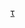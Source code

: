 {{Navbox
| name      = 赞比亚总统
| title     = [[赞比亚总统]]
| listclass = hlist
| image     = [[File:Flag of Zambia.svg|50px|]]
| imageleft = [[File:Flag of the President of Zambia.svg|50px|]]

| list1 =
* [[肯尼思·卡翁达]]
* [[弗雷德里克·齐卢巴]]
* [[利维·姆瓦纳瓦萨]]
* [[鲁皮亚·班达]]
* [[迈克尔·萨塔]]
* [[盖伊·斯科特]]（代理）
* [[埃德加·伦古]]
* [[哈凯恩德·希奇莱马]]

| below =
}}<noinclude>
[[Category:赞比亚总统|τ]]
</noinclude>